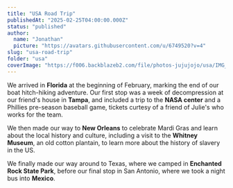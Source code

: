 ```yaml
---
title: "USA Road Trip"
publishedAt: "2025-02-25T04:00:00.000Z"
status: "published"
author:
  name: "Jonathan"
  picture: "https://avatars.githubusercontent.com/u/6749520?v=4"
slug: "usa-road-trip"
folder: "usa"
coverImage: "https://f006.backblazeb2.com/file/photos-jujujojo/usa/IMG_5547.jpeg"
---
```


We arrived in **Florida** at the beginning of February, marking the end of our boat hitch-hiking adventure. Our first stop was a week of decompression at our friend's house in **Tampa**, and included a trip to the **NASA center** and a Phillies pre-season baseball game, tickets curtesy of a friend of Julie's who works for the team.

We then made our way to **New Orleans** to celebrate Mardi Gras and learn about the local history and culture, including a visit to the **Whitney Museum**, an old cotton plantain, to learn more about the history of slavery in the US. 

We finally made our way around to Texas, where we camped in **Enchanted Rock State Park**, before our final stop in San Antonio, where we took a night bus into **Mexico**.